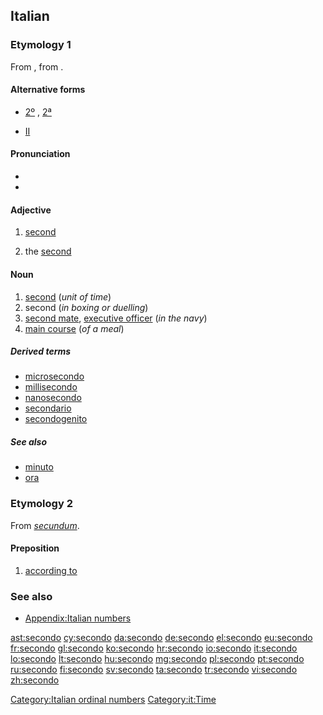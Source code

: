 {{rfc|placement of pronunciation and alt forms?|lang=it}}
==Italian==
{{ordinalbox|it|1st|2nd|3rd|primo|terzo|card=due}}

===Etymology 1===
From {{etyl|la|it}} {{term|secundus||he who [[follow]]s, second}}, from {{term|sequor||to follow}}.

====Alternative forms====
* {{qualifier|abbreviation}} [[2º]] {{m}}, [[2ª]] {{f}}
* {{sense|in names of monarchs and popes|the second}} {{qualifier|abbreviation}} [[II]]

====Pronunciation====
{{rfc-level|check placement of Pronunciation|lang=it}}
* {{IPA|lang=it|/seˈkondo/}}
* {{audio|It-un secondo.ogg|Audio}}

====Adjective====
{{it-adj|second}}

# {{context|before the noun}} [[second]]
# {{context|in names of monarchs and popes|after the name}} the [[second]]

====Noun====
{{it-noun|second|m|o|i}}

# [[second]] (''unit of time'')
# second (''in boxing or duelling'')
# [[second mate]], [[executive officer]] (''in the navy'')
# [[main course]] (''of a meal'')

=====Derived terms=====
* [[microsecondo]]
* [[millisecondo]]
* [[nanosecondo]]
* [[secondario]]
* [[secondogenito]]

=====See also=====
* [[minuto]]
* [[ora]]

===Etymology 2===
From {{etyl|la|it}} ''[[secundum]]''.

====Preposition====
{{head|it|preposition}}

# [[according to]]

===See also===
* [[Appendix:Italian numbers]]

[[Category:Italian ordinal numbers]]
[[Category:it:Time]]

[[ast:secondo]]
[[cy:secondo]]
[[da:secondo]]
[[de:secondo]]
[[el:secondo]]
[[eu:secondo]]
[[fr:secondo]]
[[gl:secondo]]
[[ko:secondo]]
[[hr:secondo]]
[[io:secondo]]
[[it:secondo]]
[[lo:secondo]]
[[lt:secondo]]
[[hu:secondo]]
[[mg:secondo]]
[[pl:secondo]]
[[pt:secondo]]
[[ru:secondo]]
[[fi:secondo]]
[[sv:secondo]]
[[ta:secondo]]
[[tr:secondo]]
[[vi:secondo]]
[[zh:secondo]]